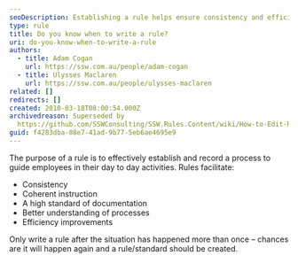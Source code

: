 ```yaml
---
seoDescription: Establishing a rule helps ensure consistency and efficiency in day-to-day activities by documenting processes and promoting better understanding.
type: rule
title: Do you know when to write a rule?
uri: do-you-know-when-to-write-a-rule
authors:
  - title: Adam Cogan
    url: https://ssw.com.au/people/adam-cogan
  - title: Ulysses Maclaren
    url: https://ssw.com.au/people/ulysses-maclaren
related: []
redirects: []
created: 2010-03-18T08:00:54.000Z
archivedreason: Superseded by
  https://github.com/SSWConsulting/SSW.Rules.Content/wiki/How-to-Edit-Rules
guid: f4283dba-08e7-41ad-9b77-5eb6ae4695e9
---
```


The purpose of a rule is to effectively establish and record a process to guide employees in their day to day activities.
Rules facilitate:

- Consistency
- Coherent instruction
- A high standard of documentation
- Better understanding of processes
- Efficiency improvements

Only write a rule after the situation has happened more than once – chances are it will happen again and a rule/standard should be created.